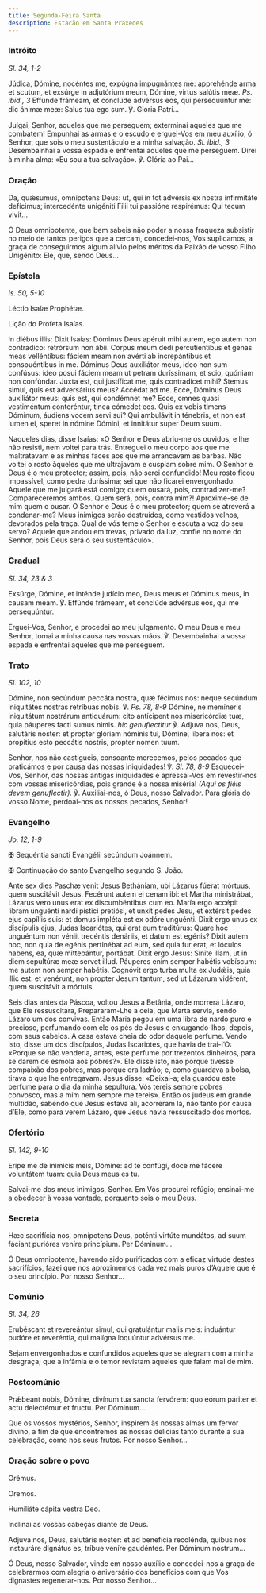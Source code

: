 ```yaml
---
title: Segunda-Feira Santa
description: Estacão em Santa Praxedes
---
```


### Intróito

<em>Sl. 34, 1-2</em>

<div class="side-by-side not-content">

Júdica, Dómine, nocéntes me, expúgna impugnántes me: apprehénde arma et scutum, et exsúrge in adjutórium meum, Dómine, virtus salútis meæ. <em>Ps. ibid., 3</em> Effúnde frámeam, et conclúde advérsus eos, qui persequúntur me: dic ánimæ meæ: Salus tua ego sum. ℣. Gloria Patri...

Julgai, Senhor, aqueles que me perseguem; exterminai aqueles que me combatem! Empunhai as armas e o escudo e erguei-Vos em meu auxílio, ó Senhor, que sois o meu sustentáculo e a minha salvação. <em>Sl. ibid., 3</em> Desembainhai a vossa espada e enfrentai aqueles que me perseguem. Direi à minha alma: «Eu sou a tua salvação». ℣. Glória ao Pai...

</div>

### Oração

<div class="side-by-side not-content">

Da, quǽsumus, omnípotens Deus: ut, qui in tot advérsis ex nostra infirmitáte defícimus; intercedénte unigéniti Fílii tui passióne respirémus: Qui tecum vivit...

Ó Deus omnipotente, que bem sabeis não poder a nossa fraqueza subsistir no meio de tantos perigos que a cercam, concedei-nos, Vos suplicamos, a graça de conseguirmos algum alívio pelos méritos da Paixão de vosso Filho Unigénito: Ele, que, sendo Deus...

</div>

### Epístola

<em>Is. 50, 5-10</em>

<div class="side-by-side not-content">

Léctio Isaíæ Prophétæ.

Lição do Profeta Isaías.

In diébus illis: Dixit Isaías: Dóminus Deus apéruit mihi aurem, ego autem non contradíco: retrórsum non ábii. Corpus meum dedi percutiéntibus et genas meas velléntibus: fáciem meam non avérti ab increpántibus et conspuéntibus in me. Dóminus Deus auxiliátor meus, ideo non sum confúsus: ídeo posui fáciem meam ut petram duríssimam, et scio, quóniam non confúndar. Juxta est, qui justíficat me, quis contradícet mihi? Stemus simul, quis est adversárius meus? Accédat ad me. Ecce, Dóminus Deus auxiliátor meus: quis est, qui condémnet me? Ecce, omnes quasi vestiméntum conteréntur, tinea cómedet eos. Quis ex vobis timens Dóminum, áudiens vocem servi sui? Qui ambulávit in ténebris, et non est lumen ei, speret in nómine Dómini, et innitátur super Deum suum.

Naqueles dias, disse Isaías: «O Senhor e Deus abriu-me os ouvidos, e lhe não resisti, nem voltei para trás. Entreguei o meu corpo aos que me maltratavam e as minhas faces aos que me arrancavam as barbas. Não voltei o rosto àqueles que me ultrajavam e cuspiam sobre mim. O Senhor e Deus é o meu protector; assim, pois, não serei confundido! Meu rosto ficou impassível, como pedra duríssima; sei que não ficarei envergonhado. Aquele que me julgará está comigo; quem ousará, pois, contradizer-me? Compareceremos ambos. Quem será, pois, contra mim?! Aproxime-se de mim quem o ousar. O Senhor e Deus é o meu protector; quem se atreverá a condenar-me? Meus inimigos serão destruídos, como vestidos velhos, devorados pela traça. Qual de vós teme o Senhor e escuta a voz do seu servo? Aquele que andou em trevas, privado da luz, confie no nome do Senhor, pois Deus será o seu sustentáculo».

</div>

### Gradual

<em>Sl. 34, 23 & 3</em>

<div class="side-by-side not-content">

Exsúrge, Dómine, et inténde judício meo, Deus meus et Dóminus meus, in causam meam. ℣. Effúnde frámeam, et conclúde advérsus eos, qui me persequúntur.

Erguei-Vos, Senhor, e procedei ao meu julgamento. Ó meu Deus e meu Senhor, tomai a minha causa nas vossas mãos. ℣. Desembainhai a vossa espada e enfrentai aqueles que me perseguem.

</div>

### Trato

<em>Sl. 102, 10</em>

<div class="side-by-side not-content">

Dómine, non secúndum peccáta nostra, quæ fécimus nos: neque secúndum iniquitátes nostras retríbuas nobis. ℣. <em>Ps. 78, 8-9</em> Dómine, ne memíneris iniquitátum nostrárum antiquárum: cito antícipent nos misericórdiæ tuæ, quia páuperes facti sumus nimis. <em>hic genuflectitur</em> ℣. Adjuva nos, Deus, salutáris noster: et propter glóriam nóminis tui, Dómine, líbera nos: et propítius esto peccátis nostris, propter nomen tuum.

Senhor, nos não castigueis, consoante merecemos, pelos pecados que praticámos e por causa das nossas iniquidades! ℣. <em>Sl. 78, 8-9</em> Esquecei-Vos, Senhor, das nossas antigas iniquidades e apressai-Vos em revestir-nos com vossas misericórdias, pois grande é a nossa miséria! <em>(Aqui os fiéis devem genuflectir).</em> ℣. Auxiliai-nos, ó Deus, nosso Salvador. Para glória do vosso Nome, perdoai-nos os nossos pecados, Senhor!

</div>

### Evangelho

<em>Jo. 12, 1-9</em>

<div class="side-by-side not-content">

<span class="cross text-red-500">✠</span> Sequéntia sancti Evangélii secúndum Joánnem.

<span class="cross text-red-500">✠</span> Continuação do santo Evangelho segundo S. João.

Ante sex dies Paschæ venit Jesus Bethániam, ubi Lázarus fúerat mórtuus, quem suscitávit Jesus. Fecérunt autem ei cenam ibi: et Martha ministrábat, Lázarus vero unus erat ex discumbéntibus cum eo. María ergo accépit libram unguénti nardi pístici pretiósi, et unxit pedes Jesu, et extérsit pedes ejus capíllis suis: et domus impléta est ex odóre unguénti. Dixit ergo unus ex discípulis ejus, Judas Iscariótes, qui erat eum traditúrus: Quare hoc unguéntum non véniit trecéntis denáriis, et datum est egénis? Dixit autem hoc, non quia de egénis pertinébat ad eum, sed quia fur erat, et lóculos habens, ea, quæ mittebántur, portábat. Dixit ergo Jesus: Sínite illam, ut in diem sepultúræ meæ servet illud. Páuperes enim semper habétis vobíscum: me autem non semper habétis. Cognóvit ergo turba multa ex Judǽis, quia illic est: et venérunt, non propter Jesum tantum, sed ut Lázarum vidérent, quem suscitávit a mórtuis.

Seis dias antes da Páscoa, voltou Jesus a Betânia, onde morrera Lázaro, que Ele ressuscitara, Prepararam-Lhe a ceia, que Marta servia, sendo Lázaro um dos convivas. Então Maria pegou em uma libra de nardo puro e precioso, perfumando com ele os pés de Jesus e enxugando-lhos, depois, com seus cabelos. A casa estava cheia do odor daquele perfume. Vendo isto, disse um dos discípulos, Judas Iscariotes, que havia de traí-l’O: «Porque se não venderia, antes, este perfume por trezentos dinheiros, para se darem de esmola aos pobres?». Ele disse isto, não porque tivesse compaixão dos pobres, mas porque era ladrão; e, como guardava a bolsa, tirava o que lhe entregavam. Jesus disse: «Deixai-a; ela guardou este perfume para o dia da minha sepultura. Vós tereis sempre pobres convosco, mas a mim nem sempre me tereis». Então os judeus em grande multidão, sabendo que Jesus estava ali, acorreram lá, não tanto por causa d’Ele, como para verem Lázaro, que Jesus havia ressuscitado dos mortos.

</div>

### Ofertório

<em>Sl. 142, 9-10</em>

<div class="side-by-side not-content">

Eripe me de inimícis meis, Dómine: ad te confúgi, doce me fácere voluntátem tuam: quia Deus meus es tu.

Salvai-me dos meus inimigos, Senhor. Em Vós procurei refúgio; ensinai-me a obedecer à vossa vontade, porquanto sois o meu Deus.

</div>

### Secreta

<div class="side-by-side not-content">

Hæc sacrifícia nos, omnípotens Deus, poténti virtúte mundátos, ad suum fáciant purióres veníre princípium. Per Dóminum...

Ó Deus omnipotente, havendo sido purificados com a eficaz virtude destes sacrifícios, fazei que nos aproximemos cada vez mais puros d’Aquele que é o seu princípio. Por nosso Senhor...

</div>

### Comúnio

<em>Sl. 34, 26</em>

<div class="side-by-side not-content">

Erubéscant et revereántur simul, qui gratulántur malis meis: induántur pudóre et reveréntia, qui malígna loquúntur advérsus me.

Sejam envergonhados e confundidos aqueles que se alegram com a minha desgraça; que a infâmia e o temor revistam aqueles que falam mal de mim.

</div>

### Postcomúnio

<div class="side-by-side not-content">

Prǽbeant nobis, Dómine, divínum tua sancta fervórem: quo eórum páriter et actu delectémur et fructu. Per Dóminum...

Que os vossos mystérios, Senhor, inspirem às nossas almas um fervor divino, a fim de que encontremos as nossas delícias tanto durante a sua celebração, como nos seus frutos. Por nosso Senhor...

</div>

### Oração sobre o povo

<div class="side-by-side not-content">

<span class="text-red-500 text-center">Orémus.</span>

<span class="text-red-500 text-center">Oremos.</span>

Humiliáte cápita vestra Deo.

Inclinai as vossas cabeças diante de Deus.

Adjuva nos, Deus, salutáris noster: et ad benefícia recolénda, quibus nos instauráre dignátus es, tríbue veníre gaudéntes. Per Dóminum nostrum...

Ó Deus, nosso Salvador, vinde em nosso auxílio e concedei-nos a graça de celebrarmos com alegria o aniversário dos benefícios com que Vos dignastes regenerar-nos. Por nosso Senhor...

</div>
